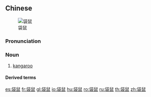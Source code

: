 ==Chinese==
{{zh-forms}}
[[Image:Kangaroo and joey03.jpg|thumb|袋鼠]]

===Pronunciation===
{{zh-pron
|m=dàishǔ
|c=doi6 syu2
|mn=qz:tēr-chhír/tp,xm:tē-chhú/kh,zz:tē-chhí
|cat=n
}}

===Noun===
{{zh-noun}}

# [[kangaroo]] {{zh-mw|隻}}

====Derived terms====
{{zh-der|叢林袋鼠|短尾矮袋鼠|紅腹袋鼠|沙袋鼠|小袋鼠}}

{{zh-cat|Marsupials}}

[[es:袋鼠]]
[[fr:袋鼠]]
[[gl:袋鼠]]
[[io:袋鼠]]
[[hu:袋鼠]]
[[ro:袋鼠]]
[[ru:袋鼠]]
[[th:袋鼠]]
[[zh:袋鼠]]